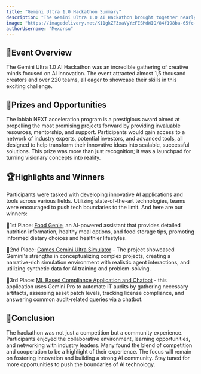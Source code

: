 ```yaml
---
title: "Gemini Ultra 1.0 Hackathon Summary"
description: "The Gemini Ultra 1.0 AI Hackathon brought together nearly 1,500 creators and over 220 teams, all focused on showcasing their AI innovation skills in a thrilling challenge."
image: "https://imagedelivery.net/K11gkZF3xaVyYzFESMdWIQ/84f198ba-65fc-4a32-15e8-46c81722fe00/full"
authorUsername: "Mexorsu"
---
```


## **🌟Event Overview**
The Gemini Ultra 1.0 AI Hackathon was an incredible gathering of creative minds focused on AI innovation. The event attracted almost 1,5 thousand creators and over 220 teams, all eager to showcase their skills in this exciting challenge.
## **🎉Prizes and Opportunities**
The lablab NEXT acceleration program is a prestigious award aimed at propelling the most promising projects forward by providing invaluable resources, mentorship, and support. Participants would gain access to a network of industry experts, potential investors, and advanced tools, all designed to help transform their innovative ideas into scalable, successful solutions. This prize was more than just recognition; it was a launchpad for turning visionary concepts into reality.
## **🏆Highlights and Winners**
Participants were tasked with developing innovative AI applications and tools across various fields. Utilizing state-of-the-art technologies, teams were encouraged to push tech boundaries to the limit. And here are our winners:

🥇1st Place: [Food Genie](https://lablab.ai/event/gemini-ultra-hackathon/auh/food-genie), an AI-powered assistant that provides detailed nutrition information, healthy meal options, and food storage tips, promoting informed dietary choices and healthier lifestyles.

🥈2nd Place: [Games Gemini Ultra Simulator](https://lablab.ai/event/gemini-ultra-hackathon/games/games-gemini-ultra-simulator) - The project showcased Gemini's strengths in conceptualizing complex projects, creating a narrative-rich simulation environment with realistic agent interactions, and utilizing synthetic data for AI training and problem-solving.

🥉3rd Place: [ML Based Compliance Application and Chatbot](https://lablab.ai/event/gemini-ultra-hackathon/titan-warriors/ml-based-compliance-application-and-chatbot) - this application uses Gemini Pro to automate IT audits by gathering necessary artifacts, assessing asset patch levels, tracking license compliance, and answering common audit-related queries via a chatbot.

## **🦾Conclusion**
The hackathon was not just a competition but a community experience. Participants enjoyed the collaborative environment, learning opportunities, and networking with industry leaders. Many found the blend of competition and cooperation to be a highlight of their experience. The focus will remain on fostering innovation and building a strong AI community. Stay tuned for more opportunities to push the boundaries of AI technology.
